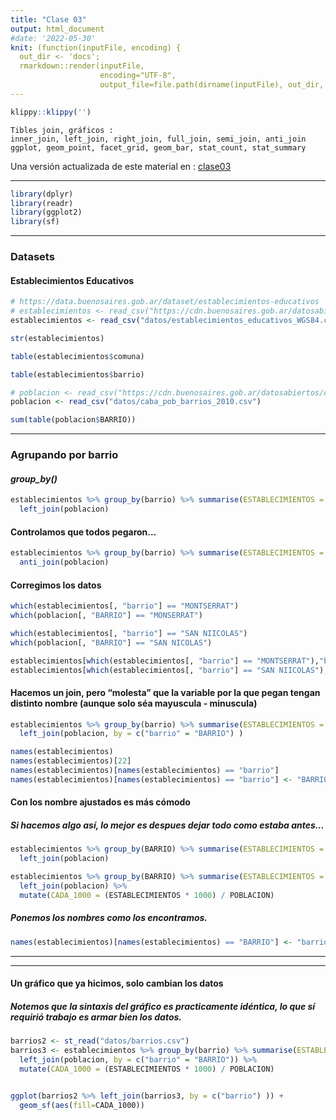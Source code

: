 ```yaml
---
title: "Clase 03"
output: html_document
#date: '2022-05-30'
knit: (function(inputFile, encoding) {
  out_dir <- 'docs';
  rmarkdown::render(inputFile,
                    encoding="UTF-8",
                    output_file=file.path(dirname(inputFile), out_dir, 'clase03.html')) })
---
```


```r
klippy::klippy('')
```

```
Tibles join, gráficos :
inner_join, left_join, right_join, full_join, semi_join, anti_join
ggplot, geom_point, facet_grid, geom_bar, stat_count, stat_summary
```

Una versión actualizada de este material en : [clase03](https://mar71n.github.io/rconr/clase03.html)

***

```r
library(dplyr)
library(readr)
library(ggplot2)
library(sf)
```

***

### Datasets
#### Establecimientos Educativos
```r
# https://data.buenosaires.gob.ar/dataset/establecimientos-educativos
# establecimientos <- read_csv("https://cdn.buenosaires.gob.ar/datosabiertos/datasets/ministerio-de-educacion/establecimientos-educativos/establecimientos_educativos_WGS84.csv")
establecimientos <- read_csv("datos/establecimientos_educativos_WGS84.csv")

str(establecimientos)

table(establecimientos$comuna)

table(establecimientos$barrio)
```

```r
# poblacion <- read_csv("https://cdn.buenosaires.gob.ar/datosabiertos/datasets/barrios/caba_pob_barrios_2010.csv")
poblacion <- read_csv("datos/caba_pob_barrios_2010.csv")

sum(table(poblacion$BARRIO))
```

***

### Agrupando por barrio
#### *group_by()*
```r
establecimientos %>% group_by(barrio) %>% summarise(ESTABLECIMIENTOS = n()) %>% mutate(BARRIO = barrio) %>%
  left_join(poblacion) 
```

#### Controlamos que todos pegaron...
```r
establecimientos %>% group_by(barrio) %>% summarise(ESTABLECIMIENTOS = n()) %>% mutate(BARRIO = barrio) %>%
  anti_join(poblacion) 
```

#### Corregimos los datos
```r
which(establecimientos[, "barrio"] == "MONTSERRAT")
which(poblacion[, "BARRIO"] == "MONSERRAT")

which(establecimientos[, "barrio"] == "SAN NIICOLAS")
which(poblacion[, "BARRIO"] == "SAN NICOLAS")

establecimientos[which(establecimientos[, "barrio"] == "MONTSERRAT"),"barrio"] <- "MONSERRAT"
establecimientos[which(establecimientos[, "barrio"] == "SAN NIICOLAS"),"barrio"] <- "SAN NICOLAS"
```

#### Hacemos un join, pero "molesta" que la variable por la que pegan tengan distinto nombre (aunque solo séa mayuscula - minuscula)
```r
establecimientos %>% group_by(barrio) %>% summarise(ESTABLECIMIENTOS = n()) %>%
  left_join(poblacion, by = c("barrio" = "BARRIO") ) 

names(establecimientos)
names(establecimientos)[22]
names(establecimientos)[names(establecimientos) == "barrio"]
names(establecimientos)[names(establecimientos) == "barrio"] <- "BARRIO"
```

#### Con los nombre ajustados es más cómodo
##### Si hacemos algo así, lo mejor es despues dejar todo como estaba antes...
```r
establecimientos %>% group_by(BARRIO) %>% summarise(ESTABLECIMIENTOS = n()) %>%
  left_join(poblacion) 

establecimientos %>% group_by(BARRIO) %>% summarise(ESTABLECIMIENTOS = n()) %>%
  left_join(poblacion) %>%
  mutate(CADA_1000 = (ESTABLECIMIENTOS * 1000) / POBLACION)
```

##### Ponemos los nombres como los encontramos.
```r
names(establecimientos)[names(establecimientos) == "BARRIO"] <- "barrio"
```

***
***

#### Un gráfico que ya hicimos, solo cambian los datos
##### Notemos que la sintaxis del gráfico es practicamente idéntica, lo que sí requirió trabajo es armar bien los datos.
```r
barrios2 <- st_read("datos/barrios.csv")
barrios3 <- establecimientos %>% group_by(barrio) %>% summarise(ESTABLECIMIENTOS = n()) %>%
  left_join(poblacion, by = c("barrio" = "BARRIO")) %>%
  mutate(CADA_1000 = (ESTABLECIMIENTOS * 1000) / POBLACION)


ggplot(barrios2 %>% left_join(barrios3, by = c("barrio") )) + 
  geom_sf(aes(fill=CADA_1000))
```


